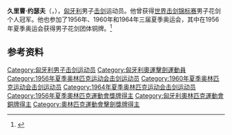 {{eastern name order|[[匈牙利语|匈牙利语]]}}

'''久里曹·约瑟夫'''（{{lang-hu|Gyuricza József}}，{{bd|1934年|1月16日|2020年|3月11日|catIdx=Gyuricza}}），[[匈牙利|匈牙利]]男子[[击剑|击剑]]运动员。他曾获得[[世界击剑锦标赛|世界击剑锦标赛]]男子花剑个人冠军。他也参加了1956年、1960年和1964年三届夏季奥运会，其中在1956年夏季奥运会获得男子花剑团体铜牌。<ref>{{Cite web|title=József GYURICZA|url=https://www.olympic.org/jozsef-gyuricza|accessdate=2021-03-08|date=2021-03-08|work=International Olympic Committee|language=en}}</ref>

== 参考资料 ==
{{reflist}}

{{世界击剑锦标赛男子花剑个人冠军}}

{{Authority control}}
{{DEFAULTSORT:Gyuricza, József}}
[[Category:匈牙利男子击剑运动员|Category:匈牙利男子击剑运动员]]
[[Category:匈牙利奧運擊劍運動員|Category:匈牙利奧運擊劍運動員]]
[[Category:1956年夏季奥林匹克运动会击剑运动员|Category:1956年夏季奥林匹克运动会击剑运动员]]
[[Category:1960年夏季奥林匹克运动会击剑运动员|Category:1960年夏季奥林匹克运动会击剑运动员]]
[[Category:1964年夏季奥林匹克运动会击剑运动员|Category:1964年夏季奥林匹克运动会击剑运动员]]
[[Category:1956年夏季奧林匹克運動會獎牌得主|Category:1956年夏季奧林匹克運動會獎牌得主]]
[[Category:匈牙利奧林匹克運動會銅牌得主|Category:匈牙利奧林匹克運動會銅牌得主]]
[[Category:奧林匹克運動會擊劍獎牌得主|Category:奧林匹克運動會擊劍獎牌得主]]

{{匈牙利人物小作品}}